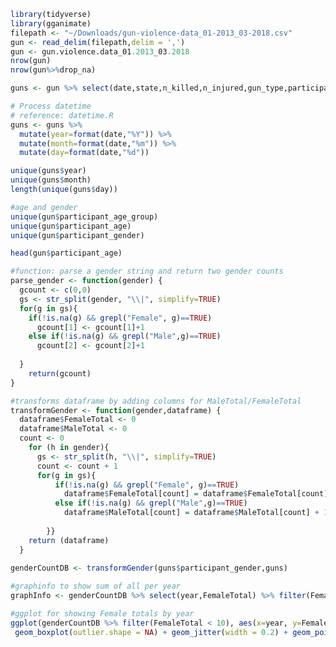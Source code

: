 
```r
library(tidyverse)
library(gganimate)
filepath <- "~/Downloads/gun-violence-data_01-2013_03-2018.csv"
gun <- read_delim(filepath,delim = ',')
gun <- gun.violence.data_01.2013_03.2018
nrow(gun)
nrow(gun%>%drop_na)

guns <- gun %>% select(date,state,n_killed,n_injured,gun_type,participant_gender,participant_age_group) 

# Process datetime
# reference: datetime.R
guns <- guns %>% 
  mutate(year=format(date,"%Y")) %>%
  mutate(month=format(date,"%m")) %>%
  mutate(day=format(date,"%d"))

unique(guns$year)
unique(guns$month)
length(unique(guns$day))

#age and gender
unique(gun$participant_age_group)
unique(gun$participant_age)
unique(gun$participant_gender)

head(gun$participant_age)
```

```r

#function: parse a gender string and return two gender counts
parse_gender <- function(gender) {
  gcount <- c(0,0)
  gs <- str_split(gender, "\\|", simplify=TRUE)
  for(g in gs){
    if(!is.na(g) && grepl("Female", g)==TRUE)
      gcount[1] <- gcount[1]+1
    else if(!is.na(g) && grepl("Male",g)==TRUE)
      gcount[2] <- gcount[2]+1
      
  }
    return(gcount)
}

#transforms dataframe by adding columns for MaleTotal/FemaleTotal
transformGender <- function(gender,dataframe) {
  dataframe$FemaleTotal <- 0
  dataframe$MaleTotal <- 0
  count <- 0
    for (h in gender){
      gs <- str_split(h, "\\|", simplify=TRUE)
      count <- count + 1
      for(g in gs){
          if(!is.na(g) && grepl("Female", g)==TRUE)
            dataframe$FemaleTotal[count] = dataframe$FemaleTotal[count] + 1
          else if(!is.na(g) && grepl("Male",g)==TRUE)
            dataframe$MaleTotal[count] = dataframe$MaleTotal[count] + 1
            
        }}
    return (dataframe)
  }
  
genderCountDB <- transformGender(guns$participant_gender,guns)

#graphinfo to show sum of all per year 
graphInfo <- genderCountDB %>% select(year,FemaleTotal) %>% filter(FemaleTotal <10) %>% group_by(year) %>% summarise(femaleCT = sum(FemaleTotal))

#ggplot for showing Female totals by year
ggplot(genderCountDB %>% filter(FemaleTotal < 10), aes(x=year, y=FemaleTotal, colour = FemaleTotal)) + 
 geom_boxplot(outlier.shape = NA) + geom_jitter(width = 0.2) + geom_point(alpha = 0.2)

  


```

